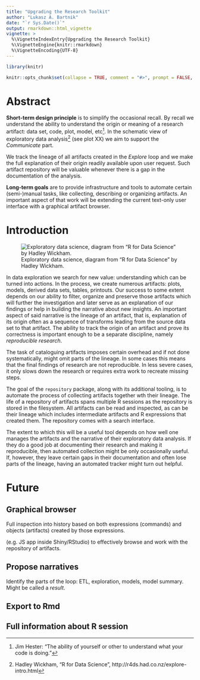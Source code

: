 ```yaml
---
title: "Upgrading the Research Toolkit"
author: "Lukasz A. Bartnik"
date: "`r Sys.Date()`"
output: rmarkdown::html_vignette
vignette: >
  %\VignetteIndexEntry{Upgrading the Research Toolkit}
  %\VignetteEngine{knitr::rmarkdown}
  %\VignetteEncoding{UTF-8}
---
```


```r
library(knitr)

knitr::opts_chunk$set(collapse = TRUE, comment = "#>", prompt = FALSE, echo = TRUE)
```

# Abstract

**Short-term design principle** is to simplify the occasional recall.
By recall we understand the ability to understand the origin or meaning
of a research artifact: data set, code, plot, model, etc[^recall]. In
the schematic view of exploratory data analysis[^dsloop] (see plot XX)
we aim to support the *Communicate* part.

We track the lineage of all artifacts created in the *Explore* loop and
we make the full explanation of their origin readily available upon user
request. Such artifact repository will be valuable whenever there is a
gap in the documentation of the analysis.

**Long-term goals** are to provide infrastructure and tools to automate
certain (semi-)manual tasks, like collecting, describing or organizing
artifacts. An important aspect of that work will be extending the current
text-only user interface with a graphical artifact browser.

[^recall]: Jim Hester: "The ability of yourself or other to understand what your code is doing."

[^dsloop]: Hadley Wickham, "R for Data Science", http://r4ds.had.co.nz/explore-intro.html

# Introduction

![Exploratory data science, diagram from "R for Data Science" by Hadley Wickham.](graphics/data-science-explore.png)

In data exploration we search for new value: understanding which can be
turned into actions. In the process, we create numerous artifacts: plots,
models, derived data sets, tables, printouts. Our success to some extent
depends on our ability to filter, organize and preserve those artifacts
which will further the investigation and later serve as an explanation
of our findings or help in building the narrative about new insights.
An important aspect of said narrative is the lineage of an artifact,
that is, explanation of its origin often as a sequence of transforms
leading from the source data set to that artifact. The ability to track
the origin of an artifact and prove its correctness is important enough
to be a separate discipline, namely *reproducible research*.

The task of cataloguing artifacts imposes certain overhead and if not
done systematically, might omit parts of the lineage. In some cases this
means that the final findings of research are not reproducible. In less
severe cases, it only slows down the research or requires extra work to
recreate missing steps.

The goal of the `repository` package, along with its additional tooling,
is to automate the process of collecting artifacts together wth their
lineage. The life of a repository of artifacts spans multiple R sessions
as the repository is stored in the filesystem. All artifacts can be read
and inspected, as can be their lineage which includes intermediate
artifacts and R expressions that created them. The repository comes with
a search interface.

The extent to which this will be a useful tool depends on how well one
manages the artifacts and the narrative of their exploratory data analysis.
If they do a good job at documenting their research and making it
reproducible, then automated collection might be only occasionally
useful. If, however, they leave certain gaps in their documentation and
often lose parts of the lineage, having an automated tracker might turn
out helpful.


# Future

## Graphical browser

Full inspection into history based on both expressions (commands) and
objects (artifacts) created by those expressions.


(e.g. JS app inside Shiny/RStudio) to effectively browse and work with the repository of artifacts.


## Propose narratives

Identify the parts of the loop: ETL, exploration, models, model summary.
Might be called a *result*.

## Export to Rmd

## Full information about R session

